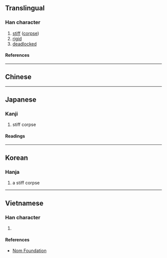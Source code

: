 {{also|僵}}
{{character info}}
==Translingual==

===Han character===
{{Han char|rn=78|rad=歹|as=13|sn=17|four=11216|canj=MNMWM|ids=⿰歹畺}}

# [[stiff]] ([[corpse]])
# [[rigid]]
# [[deadlock]]ed

====References====
{{Han ref|kx=0583.360|dkj=16588|dj=0976.220|hdz=21395.060|uh=6BAD}}

----

==Chinese==
{{zh-see|僵|v}}

----

==Japanese==

===Kanji===
{{ja-kanji|grade=|rs=歹13}}

# stiff corpse

====Readings====
{{ja-readings
|on=きょう, こう
|kun=かたくなる
}}

----

==Korean==

===Hanja===
{{ko-hanja|강}}

# a stiff corpse

----

==Vietnamese==

===Han character===
{{vi-readings|rs=歹13|reading=cương}}

# {{rfdef|vi|sort=歹13}}

====References====
* [http://nomfoundation.org/common/nom_details.php?codepoint=6bad Nom Foundation]